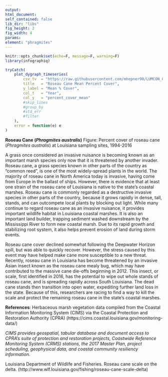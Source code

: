 ```yaml
---
output:
html_document:
self_contained: false
lib_dir: "libs"
fig_height: 2
fig_width: 4
params:
element: "phragmites"
---
```


```r
knitr::opts_chunk$set(echo=F, message=F, warning=F)
library(infographiq)
```

<base target="_parent">


```r
tryCatch(
    plot_dygraph_timeseries(
        csv_tv  = "https://raw.githubusercontent.com/mhepner90/LUMCON_ODOTCOMM18/master/prep/data/phragmites_transect.csv",
        title   = "Roseau Cane Mean Percent Cover",
        y_label = "Mean % Cover",
        col_t   = "Year",
        col_y   = "percent_cover_mean"
        #skip_lines
        #group_by  
        #std_err   
        #filter
    ),
    error = function(e) e
)
```
**Roseau Cane (*Phragmites australis*)**
Figure: Percent cover of roseau cane (*Phragmites australis*) at Louisiana sampling sites, 1994-2016

A grass once considered an invasive nuisance is becoming known as an important marsh species only now that it is threatened by another invader. Roseau cane, a grass species known in other parts of the country as “common reed”, is one of the most widely-spread plants in the world. The majority of roseau cane in North America today is invasive, having come from Europe in the ballast of ships. However, there is evidence that at least one strain of the roseau cane of Louisiana is native to the state’s coastal marshes. Roseau cane is commonly regarded as a destructive invasive species in other parts of the country, because it grows rapidly in dense, tall, stands, and can outcompete local plants by blocking out light. While many continue to regard roseau cane as an invasive nuisance, it provides important wildlife habitat in Louisiana coastal marshes. It is also an important land builder, trapping sediment washed downstream by the Mississippi River to form new coastal marsh. Due to its rapid growth and stabilizing root system, it also helps prevent erosion of land during storm events. 

Roseau cane cover declined somewhat following the Deepwater Horizon spill, but was able to quickly recover. However, the stress caused by this event may have helped make cane more susceptible to a new threat. Recently, roseau cane in Louisiana has become threatened by an invasive Asian insect known as the roseau cane mealy bug, which may have contributed to the massive cane die-offs beginning in 2012. This insect, or scale, first identified in 2016, has the potential to wipe out whole stands of roseau cane, and is spreading rapidly across South Louisiana. The dead cane stands then transition into open water, expediting further land loss in the state. Because of this, researchers are racing to find a way to kill the scale and protect the remaining roseau cane in the state’s coastal marshes. 

**References**: Herbaceous marsh vegetation data compiled from the Coastal Information Monitoring System (CIMS) via the Coastal Protection and Restoration Authority (CPRA) (https://cims.coastal.louisiana.gov/monitoring-data/)

*CIMS provides geospatial, tabular database and document access to CPRA’s suite of protection and restoration projects, Coastwide Reference Monitoring System (CRMS) stations, the 2017 Master Plan, project scheduling, geophysical data, and coastal community resiliency information.*

Louisiana Department of Wildlife and Fisheries. Roseau cane scale on the delta. (http://www.wlf.louisiana.gov/fishing/roseau-cane-scale-delta)

